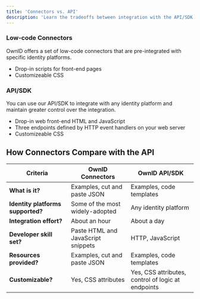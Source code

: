 ```yaml
---
title: 'Connectors vs. API'
description: 'Learn the tradeoffs between integration with the API/SDK vs. connectors.'
---
```


### Low-code Connectors 
OwnID offers a set of low-code connectors that are pre-integrated with specific identity platforms. 
- Drop-in scripts for front-end pages
- Customizeable CSS

### API/SDK
You can use our API/SDK to integrate with any identity platform and maintain greater control over the integration. 
- Drop-in web front-end HTML and JavaScript
- Three endpoints defined by HTTP event handlers on your web server
- Customizeable CSS

## How Connectors Compare with the API

| Criteria | OwnID Connectors  | OwnID API/SDK    |
| -------- | ------------------|----------------- |
| **What is it?**  | Examples, cut and paste JSON | Examples, code templates |
| **Identity platforms supported?** |  Some of the most widely-adopted | Any identity platform   |
| **Integration effort?**  | About an hour | About a day |
| **Developer skill set?**  | Paste HTML and JavaScript snippets|HTTP, JavaScript |
| **Resources provided?**  | Examples, cut and paste JSON | Examples, code templates |
| **Customizable?**  | Yes, CSS attributes | Yes, CSS attributes, control of logic at endpoints |








